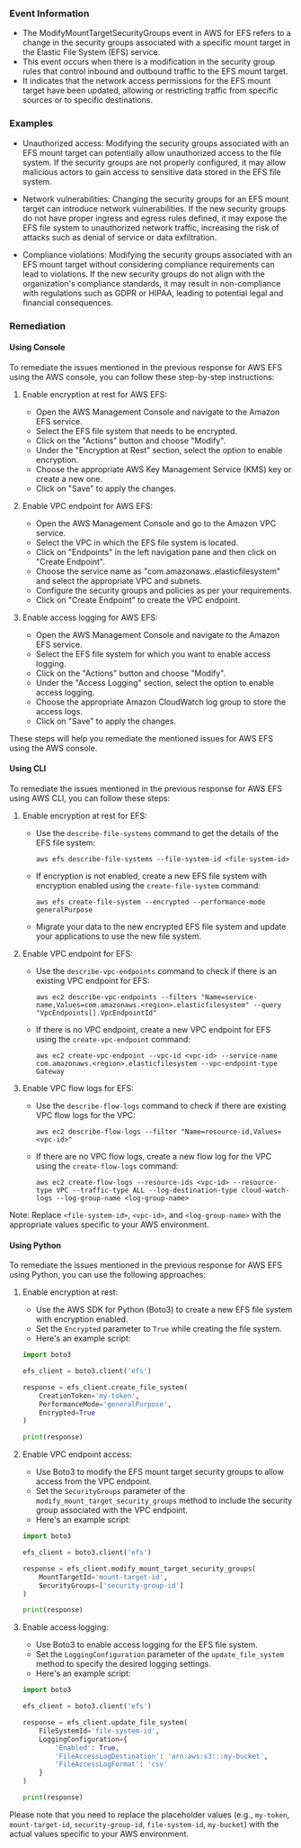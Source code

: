 
### Event Information

- The ModifyMountTargetSecurityGroups event in AWS for EFS refers to a change in the security groups associated with a specific mount target in the Elastic File System (EFS) service.
- This event occurs when there is a modification in the security group rules that control inbound and outbound traffic to the EFS mount target.
- It indicates that the network access permissions for the EFS mount target have been updated, allowing or restricting traffic from specific sources or to specific destinations.


### Examples

- Unauthorized access: Modifying the security groups associated with an EFS mount target can potentially allow unauthorized access to the file system. If the security groups are not properly configured, it may allow malicious actors to gain access to sensitive data stored in the EFS file system.

- Network vulnerabilities: Changing the security groups for an EFS mount target can introduce network vulnerabilities. If the new security groups do not have proper ingress and egress rules defined, it may expose the EFS file system to unauthorized network traffic, increasing the risk of attacks such as denial of service or data exfiltration.

- Compliance violations: Modifying the security groups associated with an EFS mount target without considering compliance requirements can lead to violations. If the new security groups do not align with the organization's compliance standards, it may result in non-compliance with regulations such as GDPR or HIPAA, leading to potential legal and financial consequences.

### Remediation

#### Using Console

To remediate the issues mentioned in the previous response for AWS EFS using the AWS console, you can follow these step-by-step instructions:

1. Enable encryption at rest for AWS EFS:
   - Open the AWS Management Console and navigate to the Amazon EFS service.
   - Select the EFS file system that needs to be encrypted.
   - Click on the "Actions" button and choose "Modify".
   - Under the "Encryption at Rest" section, select the option to enable encryption.
   - Choose the appropriate AWS Key Management Service (KMS) key or create a new one.
   - Click on "Save" to apply the changes.

2. Enable VPC endpoint for AWS EFS:
   - Open the AWS Management Console and go to the Amazon VPC service.
   - Select the VPC in which the EFS file system is located.
   - Click on "Endpoints" in the left navigation pane and then click on "Create Endpoint".
   - Choose the service name as "com.amazonaws.<region>.elasticfilesystem" and select the appropriate VPC and subnets.
   - Configure the security groups and policies as per your requirements.
   - Click on "Create Endpoint" to create the VPC endpoint.

3. Enable access logging for AWS EFS:
   - Open the AWS Management Console and navigate to the Amazon EFS service.
   - Select the EFS file system for which you want to enable access logging.
   - Click on the "Actions" button and choose "Modify".
   - Under the "Access Logging" section, select the option to enable access logging.
   - Choose the appropriate Amazon CloudWatch log group to store the access logs.
   - Click on "Save" to apply the changes.

These steps will help you remediate the mentioned issues for AWS EFS using the AWS console.

#### Using CLI

To remediate the issues mentioned in the previous response for AWS EFS using AWS CLI, you can follow these steps:

1. Enable encryption at rest for EFS:
   - Use the `describe-file-systems` command to get the details of the EFS file system: 
     ```
     aws efs describe-file-systems --file-system-id <file-system-id>
     ```
   - If encryption is not enabled, create a new EFS file system with encryption enabled using the `create-file-system` command:
     ```
     aws efs create-file-system --encrypted --performance-mode generalPurpose
     ```
   - Migrate your data to the new encrypted EFS file system and update your applications to use the new file system.

2. Enable VPC endpoint for EFS:
   - Use the `describe-vpc-endpoints` command to check if there is an existing VPC endpoint for EFS:
     ```
     aws ec2 describe-vpc-endpoints --filters "Name=service-name,Values=com.amazonaws.<region>.elasticfilesystem" --query "VpcEndpoints[].VpcEndpointId"
     ```
   - If there is no VPC endpoint, create a new VPC endpoint for EFS using the `create-vpc-endpoint` command:
     ```
     aws ec2 create-vpc-endpoint --vpc-id <vpc-id> --service-name com.amazonaws.<region>.elasticfilesystem --vpc-endpoint-type Gateway
     ```

3. Enable VPC flow logs for EFS:
   - Use the `describe-flow-logs` command to check if there are existing VPC flow logs for the VPC:
     ```
     aws ec2 describe-flow-logs --filter "Name=resource-id,Values=<vpc-id>"
     ```
   - If there are no VPC flow logs, create a new flow log for the VPC using the `create-flow-logs` command:
     ```
     aws ec2 create-flow-logs --resource-ids <vpc-id> --resource-type VPC --traffic-type ALL --log-destination-type cloud-watch-logs --log-group-name <log-group-name>
     ```

Note: Replace `<file-system-id>`, `<vpc-id>`, and `<log-group-name>` with the appropriate values specific to your AWS environment.

#### Using Python

To remediate the issues mentioned in the previous response for AWS EFS using Python, you can use the following approaches:

1. Enable encryption at rest:
   - Use the AWS SDK for Python (Boto3) to create a new EFS file system with encryption enabled.
   - Set the `Encrypted` parameter to `True` while creating the file system.
   - Here's an example script:

   ```python
   import boto3

   efs_client = boto3.client('efs')

   response = efs_client.create_file_system(
       CreationToken='my-token',
       PerformanceMode='generalPurpose',
       Encrypted=True
   )

   print(response)
   ```

2. Enable VPC endpoint access:
   - Use Boto3 to modify the EFS mount target security groups to allow access from the VPC endpoint.
   - Set the `SecurityGroups` parameter of the `modify_mount_target_security_groups` method to include the security group associated with the VPC endpoint.
   - Here's an example script:

   ```python
   import boto3

   efs_client = boto3.client('efs')

   response = efs_client.modify_mount_target_security_groups(
       MountTargetId='mount-target-id',
       SecurityGroups=['security-group-id']
   )

   print(response)
   ```

3. Enable access logging:
   - Use Boto3 to enable access logging for the EFS file system.
   - Set the `LoggingConfiguration` parameter of the `update_file_system` method to specify the desired logging settings.
   - Here's an example script:

   ```python
   import boto3

   efs_client = boto3.client('efs')

   response = efs_client.update_file_system(
       FileSystemId='file-system-id',
       LoggingConfiguration={
           'Enabled': True,
           'FileAccessLogDestination': 'arn:aws:s3:::my-bucket',
           'FileAccessLogFormat': 'csv'
       }
   )

   print(response)
   ```

Please note that you need to replace the placeholder values (e.g., `my-token`, `mount-target-id`, `security-group-id`, `file-system-id`, `my-bucket`) with the actual values specific to your AWS environment.

